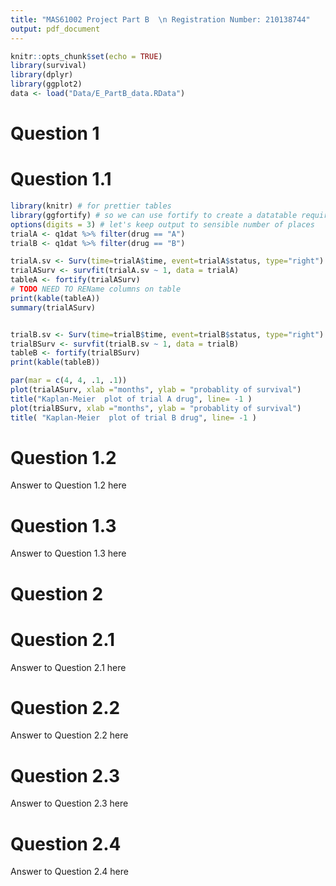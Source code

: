 ```yaml
---
title: "MAS61002 Project Part B  \n Registration Number: 210138744"
output: pdf_document
---
```


```r
knitr::opts_chunk$set(echo = TRUE)
library(survival)
library(dplyr)
library(ggplot2)
data <- load("Data/E_PartB_data.RData")
```

# Question 1

# Question 1.1
```r
library(knitr) # for prettier tables
library(ggfortify) # so we can use fortify to create a datatable required for knitr
options(digits = 3) # let's keep output to sensible number of places
trialA <- q1dat %>% filter(drug == "A")
trialB <- q1dat %>% filter(drug == "B")

trialA.sv <- Surv(time=trialA$time, event=trialA$status, type="right")
trialASurv <- survfit(trialA.sv ~ 1, data = trialA)
tableA <- fortify(trialASurv)
# TODO NEED TO REName columns on table
print(kable(tableA))
summary(trialASurv)


trialB.sv <- Surv(time=trialB$time, event=trialB$status, type="right")
trialBSurv <- survfit(trialB.sv ~ 1, data = trialB)
tableB <- fortify(trialBSurv)
print(kable(tableB))

par(mar = c(4, 4, .1, .1))
plot(trialASurv, xlab ="months", ylab = "probablity of survival")
title("Kaplan-Meier  plot of trial A drug", line= -1 )
plot(trialBSurv, xlab ="months", ylab = "probablity of survival")
title( "Kaplan-Meier  plot of trial B drug", line= -1 )


```


# Question 1.2
Answer to Question 1.2 here

# Question 1.3
Answer to Question 1.3 here

# Question 2

# Question 2.1
Answer to Question 2.1 here

# Question 2.2
Answer to Question 2.2 here

# Question 2.3
Answer to Question 2.3 here

# Question 2.4
Answer to Question 2.4 here


